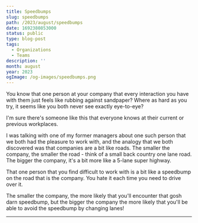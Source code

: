 ```yaml
---
title: Speedbumps
slug: speedbumps
path: /2023/august/speedbumps
date: 1692380853000
status: public
type: blog-post
tags:
  - Organizations
  - Teams
description: ''
month: august
year: 2023
ogImage: /og-images/speedbumps.png
---
```



You know that one person at your company that every interaction you have with
them just feels like rubbing against sandpaper? Where as hard as you try, it
seems like you both never see exactly eye-to-eye?

I'm sure there's someone like this that everyone knows at their current or
previous workplaces.

I was talking with one of my former managers about one such person that we both
had the pleasure to work with, and the analogy that we both discovered was that
companies are a bit like roads. The smaller the company, the smaller the road -
think of a small back country one lane road. The bigger the company, it's a bit
more like a 5-lane super highway.

That one person that you find difficult to work with is a bit like a speedbump
on the road that is the company. You hate it each time you need to drive over
it.

The smaller the company, the more likely that you'll encounter that gosh darn
speedbump, but the bigger the company the more likely that you'll be able to
avoid the speedbump by changing lanes!

---

